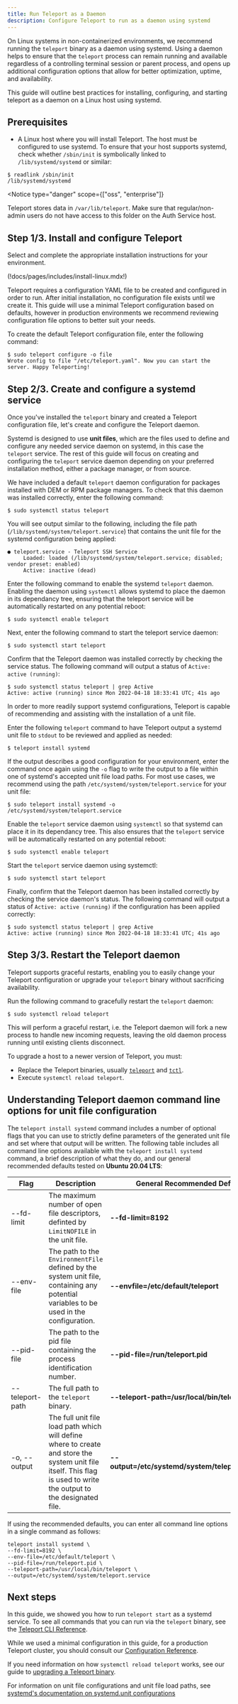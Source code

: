 ```yaml
---
title: Run Teleport as a Daemon
description: Configure Teleport to run as a daemon using systemd
---
```

On Linux systems in non-containerized environments, we recommend running the `teleport` binary as a daemon using
systemd. Using a daemon helps to ensure that the `teleport` process can remain running and available regardless of a controlling terminal session or parent process, and opens up additional
configuration options that allow for better optimization, uptime, and availability.

This guide will outline best practices for installing, configuring, and starting teleport as a daemon on a Linux host using systemd.

## Prerequisites

- A Linux host where you will install Teleport. The host must be configured to use
systemd. To ensure that your host supports systemd, check whether `/sbin/init` is symbolically linked to
`/lib/systemd/systemd` or similar:

```code
$ readlink /sbin/init
/lib/systemd/systemd
```

<Notice
  type="danger"
  scope={["oss", "enterprise"]}
>

  Teleport stores data in `/var/lib/teleport`. Make sure that regular/non-admin
  users do not have access to this folder on the Auth Service host.

</Notice>

## Step 1/3. Install and configure Teleport

Select and complete the appropriate installation instructions for your environment.

(!docs/pages/includes/install-linux.mdx!)

Teleport requires a configuration YAML file to be created and configured in order to run. After initial installation, no
configuration file exists until we create it. This guide will use a minimal Teleport configuration based on defaults, however in production environments we
recommend reviewing configuration file options to better suit your needs.

To create the default Teleport configuration file, enter the following command:

```code
$ sudo teleport configure -o file
Wrote config to file "/etc/teleport.yaml". Now you can start the server. Happy Teleporting!
```

## Step 2/3. Create and configure a systemd service

Once you've installed the `teleport` binary and created a Teleport configuration file, let's create and configure the Teleport daemon.

Systemd is designed to use **unit files**, which are the files used to define and configure
any needed service daemon on systemd, in this case the `teleport` service. The rest of this guide will focus on creating and configuring the `teleport` service daemon depending on your preferred installation method, either a package manager, or from source.

<Tabs>
  <TabItem label="Package Manager Installation">

  We have included a default `teleport` daemon configuration for packages installed with DEM or RPM package managers. To check that this daemon was installed correctly,
  enter the following command:

  ```code
  $ sudo systemctl status teleport
  ```

  You will see output similar to the following, including the file path (`/lib/systemd/system/teleport.service`) that contains the unit file for the systemd configuration being applied:

  ```code
  ● teleport.service - Teleport SSH Service
       Loaded: loaded (/lib/systemd/system/teleport.service; disabled; vendor preset: enabled)
       Active: inactive (dead)
  ```

  Enter the following command to enable the systemd `teleport` daemon. Enabling the daemon using `systemctl` allows systemd to place the daemon in its dependancy tree, ensuring that the teleport service will be automatically restarted on any potential reboot:

  ```code
  $ sudo systemctl enable teleport
  ```

  Next, enter the following command to start the teleport service daemon:

  ```code
  $ sudo systemctl start teleport
  ```

  Confirm that the Teleport daemon was installed correctly by checking the service status. The following command will output a status of `Active: active (running)`:

  ```code
  $ sudo systemctl status teleport | grep Active
  Active: active (running) since Mon 2022-04-18 18:33:41 UTC; 41s ago
  ```
  </TabItem>

  <TabItem label="Source Installation">
  In order to more readily support systemd configurations, Teleport is capable of recommending and assisting with the installation of a unit file.

  Enter the following `teleport` command to have Teleport output a systemd unit file to `stdout` to be reviewed and applied as needed:

  ```code
  $ teleport install systemd
  ```

  If the output describes a good configuration for your environment, enter the command once again using the `-o` flag to
  write the output to a file within one of systemd's accepted unit file load paths. For most use cases, we recommend using the path `/etc/systemd/system/teleport.service` for your unit file:

  ```code
  $ sudo teleport install systemd -o /etc/systemd/system/teleport.service
  ```

  Enable the `teleport` service daemon using `systemctl` so that systemd can place it in its dependancy tree. This also ensures that the `teleport` service will be automatically restarted on any potential reboot:

  ```code
  $ sudo systemctl enable teleport
  ```

  Start the `teleport` service daemon using systemctl:

  ```code
  $ sudo systemctl start teleport
  ```

  Finally, confirm that the Teleport daemon has been installed correctly by checking the service daemon's status. The following command will output a status of `Active: active (running)` if the configuration has been applied correctly:

  ```code
  $ sudo systemctl status teleport | grep Active
  Active: active (running) since Mon 2022-04-18 18:33:41 UTC; 41s ago
  ```
  </TabItem>
</Tabs>

## Step 3/3. Restart the Teleport daemon

Teleport supports graceful restarts, enabling you to easily change your Teleport
configuration or upgrade your `teleport` binary without sacrificing
availability.

Run the following command to gracefully restart the `teleport` daemon:

```code
$ sudo systemctl reload teleport
```

This will perform a graceful restart, i.e. the Teleport daemon will fork a new
process to handle new incoming requests, leaving the old daemon process running
until existing clients disconnect.

<Admonition title="Upgrading" type="tip">

To upgrade a host to a newer version of Teleport, you must:

- Replace the Teleport binaries, usually [`teleport`](../reference/cli.mdx#teleport)
   and [`tctl`](../reference/cli.mdx#tctl).
- Execute `systemctl reload teleport`.

</Admonition>


## Understanding Teleport daemon command line options for unit file configuration

The `teleport install systemd` command includes a number of optional flags that you can use to strictly define parameters of the generated unit file and set where that output will be written.
The following table includes all command line options available with the `teleport install systemd` command, a brief description of what they do, and our general recommended defaults tested on **Ubuntu 20.04 LTS**:


| Flag | Description | General Recommended Default |
| --- | ----------- | ---- |
| --fd-limit | The maximum number of open file descriptors, definted by `LimitNOFILE` in the unit file. |  **--fd-limit=8192** |
| --env-file | The path to the `EnvironmentFile` defined by the system unit file, containing any potential variables to be used in the configuration. | **--envfile=/etc/default/teleport** |
| --pid-file | The path to the pid file containing the process identification number. | **--pid-file=/run/teleport.pid** |
| --teleport-path | The full path to the `teleport` binary. | **--teleport-path=/usr/local/bin/teleport** |
| -o, --output | The full unit file load path which will define where to create and store the system unit file itself. This flag is used to write the output to the designated file. | **--output=/etc/systemd/system/teleport.service** |

If using the recommended defaults, you can enter all command line options in a single command as follows:

```code
teleport install systemd \
--fd-limit=8192 \
--env-file=/etc/default/teleport \
--pid-file=/run/teleport.pid \
--teleport-path=/usr/local/bin/teleport \
--output=/etc/systemd/system/teleport.service
```

## Next steps

In this guide, we showed you how to run `teleport start` as a systemd service.
To see all commands that you can run via the `teleport` binary, see the
[Teleport CLI Reference](../../reference/cli.mdx#teleport).

While we used a minimal configuration in this guide, for a production Teleport
cluster, you should consult our
[Configuration Reference](../../reference/config.mdx).

If you need information on how `systemctl reload teleport` works, see our guide to
[upgrading a Teleport binary](./upgrading-the-teleport-binary.mdx).

For information on unit file configurations and unit file load paths,
 see [systemd's documentation on systemd.unit configurations](https://www.freedesktop.org/software/systemd/man/systemd.unit.html)